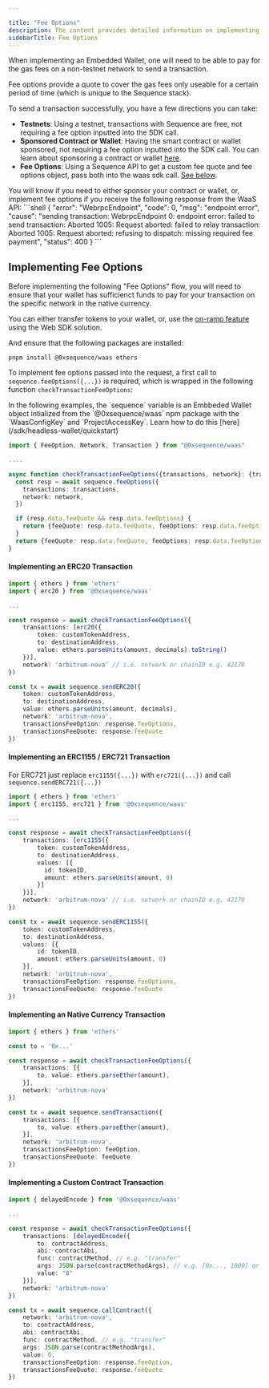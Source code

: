 ---

title: "Fee Options"
description: The content provides detailed information on implementing Fee Options for gas fees when sending transactions using an Embedded Wallet with the Sequence stack.
sidebarTitle: Fee Options
---



When implementing an Embedded Wallet, one will need to be able to pay for the gas fees on a non-testnet network to send a transaction. 

Fee options provide a quote to cover the gas fees only useable for a certain period of time (which is unique to the Sequence stack).

To send a transaction successfully, you have a few directions you can take:
- **Testnets**: Using a testnet, transactions with Sequence are free, not requiring a fee option inputted into the SDK call.
- **Sponsored Contract or Wallet**: Having the smart contract or wallet sponsored, not requiring a fee option inputted into the SDK call. You can learn about sponsoring a contract or wallet [here](/solutions/builder/gas-tank.mdx).
- **Fee Options**: Using a Sequence API to get a custom fee quote and fee options object, pass both into the waas sdk call. [See below](/sdk/headless-wallet/fee-options#implementing-fee-options).

<Note>
You will know if you need to either sponsor your contract or wallet, or, implement fee options if you receive the following response from the WaaS API:
```shell
{
    "error": "WebrpcEndpoint",
    "code": 0,
    "msg": "endpoint error",
    "cause": "sending transaction: WebrpcEndpoint 0: endpoint error: failed to send transaction: Aborted 1005: Request aborted: failed to relay transaction: Aborted 1005: Request aborted: refusing to dispatch: missing required fee payment",
    "status": 400
}
```
</Note>

## Implementing Fee Options 

Before implementing the following "Fee Options" flow, you will need to ensure that your wallet has sufficienct funds to pay for your transaction on the specific network in the native currency. 

You can either transfer tokens to your wallet, or, use the [on-ramp feature](/sdk/web/guides/on-ramp) using the Web SDK solution.

And ensure that the following packages are installed:

```shell
pnpm install @0xsequence/waas ethers
```

<Steps>
<Step title="Generalized API for Fee Options & Fee Quote">

To implement fee options passed into the request, a first call to `sequence.feeOptions({...})` is required, which is wrapped in the following function `checkTransactionFeeOptions`:

<Note>
In the following examples, the `sequence` variable is an Embbeded Wallet object intialized from the `@0xsequence/waas` npm package with the `WaasConfigKey` and `ProjectAccessKey`. Learn how to do this [here](/sdk/headless-wallet/quickstart)
</Note>

```typescript
import { FeeOption, Network, Transaction } from "@0xsequence/waas"

....

async function checkTransactionFeeOptions({transactions, network}: {transactions: Transaction[], network: string | number }): Promise<{feeQuote: string | undefined, feeOptions: FeeOption[] | undefined, isSponsored: boolean}> {
  const resp = await sequence.feeOptions({
    transactions: transactions,
    network: network,
  })

  if (resp.data.feeQuote && resp.data.feeOptions) {
    return {feeQuote: resp.data.feeQuote, feeOptions: resp.data.feeOptions, isSponsored: false}
  }
  return {feeQuote: resp.data.feeQuote, feeOptions: resp.data.feeOptions, isSponsored: true}
}
```

</Step>
<Step title="Crafting Fee Options & Fee Quote with Transaction">

#### Implementing an ERC20 Transaction

```typescript
import { ethers } from 'ethers'
import { erc20 } from '@0xsequence/waas'

...

const response = await checkTransactionFeeOptions({
    transactions: [erc20({
        token: customTokenAddress,
        to: destinationAddress,
        value: ethers.parseUnits(amount, decimals).toString()
    })],
    network: 'arbitrum-nova' // i.e. network or chainID e.g. 42170 
})

const tx = await sequence.sendERC20({
    token: customTokenAddress,
    to: destinationAddress,
    value: ethers.parseUnits(amount, decimals),
    network: 'arbitrum-nova',
    transactionsFeeOption: response.feeOptions,
    transactionsFeeQuote: response.feeQuote
})
```

#### Implementing an ERC1155 / ERC721 Transaction 

For ERC721 just replace `erc1155({...})` with `erc721({...})` and call `sequence.sendERC721({...})`

```typescript
import { ethers } from 'ethers'
import { erc1155, erc721 } from '@0xsequence/waas'

...

const response = await checkTransactionFeeOptions({
    transactions: [erc1155({
        token: customTokenAddress,
        to: destinationAddress,
        values: [{
          id: tokenID,
          amount: ethers.parseUnits(amount, 0)
        }]
    })],
    network: 'arbitrum-nova' // i.e. network or chainID e.g. 42170 
})

const tx = await sequence.sendERC1155({
    token: customTokenAddress,
    to: destinationAddress,
    values: [{
        id: tokenID,
        amount: ethers.parseUnits(amount, 0)
    }],
    network: 'arbitrum-nova',
    transactionsFeeOption: response.feeOptions,
    transactionsFeeQuote: response.feeQuote
})
```

#### Implementing an Native Currency Transaction

```typescript
import { ethers } from 'ethers'

const to = '0x...'

const response = await checkTransactionFeeOptions({
    transactions: [{
        to, value: ethers.parseEther(amount),
    }],
    network: 'arbitrum-nova'
})

const tx = await sequence.sendTransaction({
    transactions: [{
        to, value: ethers.parseEther(amount),
    }],
    network: 'arbitrum-nova',
    transactionsFeeOption: feeOption,
    transactionsFeeQuote: feeQuote
})
```

#### Implementing a Custom Contract Transaction

```typescript
import { delayedEncode } from '@0xsequence/waas'

...

const response = await checkTransactionFeeOptions({
    transactions: [delayedEncode({
        to: contractAddress,
        abi: contractAbi,
        func: contractMethod, // e.g. "transfer"
        args: JSON.parse(contractMethodArgs), // e.g. [0x..., 1000] or named { "to": "0x...", "amount": "1000" }
        value: "0"
    })],
    network: 'arbitrum-nova'
})

const tx = await sequence.callContract({
    network: 'arbitrum-nova',
    to: contractAddress,
    abi: contractAbi,
    func: contractMethod, // e.g. "transfer"
    args: JSON.parse(contractMethodArgs),
    value: 0,
    transactionsFeeOption: response.feeOption,
    transactionsFeeQuote: response.feeQuote
})
```
</Step>
</Steps>